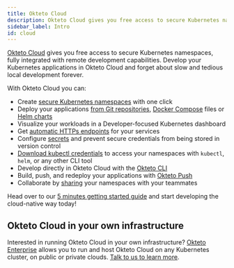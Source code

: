 ```yaml
---
title: Okteto Cloud
description: Okteto Cloud gives you free access to secure Kubernetes namespaces, fully integrated with remote development capabilities
sidebar_label: Intro
id: cloud
---
```


[Okteto Cloud](https://cloud.okteto.com/#/?origin=docs) gives you free access to secure Kubernetes namespaces, fully integrated with remote development capabilities.
Develop your Kubernetes applications in Okteto Cloud and forget about slow and tedious local development forever.

With Okteto Cloud you can:

- Create [secure Kubernetes namespaces](/docs/cloud/multitenancy/) with one click
- Deploy your applications [from Git repositories](/docs/cloud/deploy-from-git/), [Docker Compose](/docs/tutorials/stacks-getting-started/) files or [Helm charts](/docs/cloud/deploy-from-helm/)
- Visualize your workloads in a Developer-focused Kubernetes dashboard
- Get [automatic HTTPs endpoints](/docs/cloud/ssl/) for your services
- Configure [secrets](/docs/cloud/secrets/) and prevent secure credentials from being stored in version control
- [Download kubectl credentials](/docs/cloud/credentials/) to access your namespaces with `kubectl`, `helm`, or any other CLI tool
- Develop directly in Okteto Cloud with the [Okteto CLI](https://github.com/okteto/okteto)
- Build, push, and redeploy your applications with [Okteto Push](https://okteto.com/blog/okteto-push-code-to-kubernetes-in-seconds/)
- Collaborate by [sharing](/docs/cloud/namespaces/#share-your-namespace) your namespaces with your teammates

Head over to our [5 minutes getting started guide](/docs/getting-started/) and start developing the cloud-native way today!

## Okteto Cloud in your own infrastructure

Interested in running Okteto Cloud in your own infrastructure? [Okteto Enterprise](/docs/enterprise/) allows you to run and host Okteto Cloud on any Kubernetes cluster, on public or private clouds. [Talk to us to learn more](/enterprise#sales).